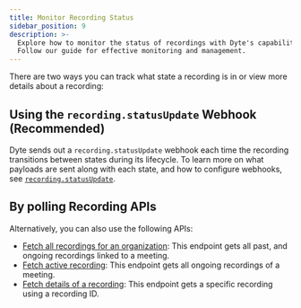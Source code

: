 ```yaml
---
title: Monitor Recording Status
sidebar_position: 9
description: >-
  Explore how to monitor the status of recordings with Dyte's capabilities.
  Follow our guide for effective monitoring and management.
---
```


There are two ways you can track what state a recording is in or view more
details about a recording:

## Using the `recording.statusUpdate` Webhook (Recommended)

Dyte sends out a `recording.statusUpdate` webhook each time the recording
transitions between states during its lifecycle. To learn more on what payloads
are sent along with each state, and how to configure webhooks, see
[`recording.statusUpdate`](/guides/capabilities/webhooks/webhook-events#recordingstatusupdate).

## By polling Recording APIs

Alternatively, you can also use the following APIs:

- [Fetch all recordings for an organization](/api/?v=v2#/operations/get_all_recordings):
  This endpoint gets all past, and ongoing recordings linked to a meeting.
- [Fetch active recording](/api/?v=v2#/operations/get_active_recording): This
  endpoint gets all ongoing recordings of a meeting.
- [Fetch details of a recording](/api/?v=v2#/operations/get_one_recording): This
  endpoint gets a specific recording using a recording ID.

<head>
  <title>Monitor Recording Status Guide</title>
</head>
